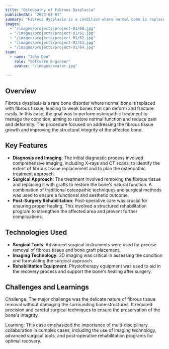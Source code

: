 ```yaml
---
title: "Osteopathy of Fibrous Dysplasia"
publishedAt: "2024-04-01"
summary: "Fibrous dysplasia is a condition where normal bone is replaced by fibrous tissue, causing weakened bones. The treatment aimed at restoring bone function and reducing deformity through a combination of surgical techniques and osteopathic treatment. This involved removing the fibrous tissue, replacing it with grafts, and following up with a rehabilitation program to strengthen the area and prevent complications."
images:
  - "/images/projects/project-01/60.jpg"
  - "/images/projects/project-01/61.jpg"
  - "/images/projects/project-01/62.jpg"
  - "/images/projects/project-01/63.jpg"
  - "/images/projects/project-01/64.jpg"
team:
  - name: "John Doe"
    role: "Software Engineer"
    avatar: "/images/avatar.jpg"

---
```


## Overview

Fibrous dysplasia is a rare bone disorder where normal bone is replaced with fibrous tissue, leading to weak bones that can deform and fracture easily. In this case, the goal was to perform osteopathic treatment to manage the condition, aiming to restore normal function and reduce pain and deformity. The procedure focused on addressing the fibrous tissue growth and improving the structural integrity of the affected bone.
## Key Features

- **Diagnosis and Imaging**:  The initial diagnostic process involved comprehensive imaging, including X-rays and CT scans, to identify the extent of fibrous tissue replacement and to plan the osteopathic treatment approach.
- **Surgical Approach**: The treatment involved removing the fibrous tissue and replacing it with grafts to restore the bone's natural function. A combination of traditional osteopathic techniques and surgical methods was used to ensure a functional and aesthetic outcome.
- **Post-Surgery Rehabilitation**: Post-operative care was crucial for ensuring proper healing. This involved a structured rehabilitation program to strengthen the affected area and prevent further complications.

## Technologies Used

- **Surgical Tools**: Advanced surgical instruments were used for precise removal of fibrous tissue and bone graft placement.
- **Imaging Technology**:  3D imaging was critical in assessing the condition and formulating the surgical approach.
- **Rehabilitation Equipment**:  Physiotherapy equipment was used to aid in the recovery process and support the bone's healing after surgery.



## Challenges and Learnings

Challenge: The major challenge was the delicate nature of fibrous tissue removal without damaging the surrounding bone structures. It required precision and careful surgical techniques to ensure the preservation of the bone's integrity.

Learning: This case emphasized the importance of multi-disciplinary collaboration in complex cases, including the use of imaging technology, advanced surgical tools, and post-operative rehabilitation programs for optimal recovery.

